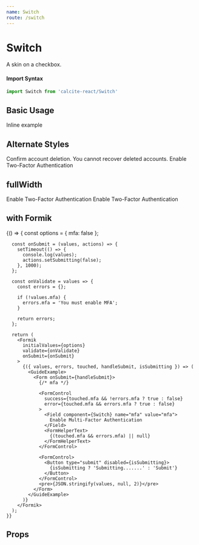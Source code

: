 ```yaml
---
name: Switch
route: /switch
---
```




# Switch

A skin on a checkbox.

#### Import Syntax

```js
import Switch from 'calcite-react/Switch'
```

## Basic Usage

<Playground>
  <Switch>Inline example</Switch>
</Playground>

## Alternate Styles

<Playground>
  <GuideExample label="destructive">
    <Switch destructive>
      Confirm account deletion. You cannot recover deleted accounts.
    </Switch>
  </GuideExample>
  <GuideExample label="labelPosition='before'">
    <Switch labelPosition="before">Enable Two-Factor Authentication</Switch>
  </GuideExample>
</Playground>

## fullWidth

<Playground>
  <GuideExample>
    <Switch fullWidth>Enable Two-Factor Authentication</Switch>
  </GuideExample>
  <GuideExample>
    <Switch fullWidth labelPosition="before">Enable Two-Factor Authentication</Switch>
  </GuideExample>
</Playground>

## with Formik

<Playground>
  {() => {
      const options = {
        mfa: false
      };

      const onSubmit = (values, actions) => {
        setTimeout(() => {
          console.log(values);
          actions.setSubmitting(false);
        }, 1000);
      };

      const onValidate = values => {
        const errors = {};

        if (!values.mfa) {
          errors.mfa = 'You must enable MFA';
        }

        return errors;
      };

      return (
        <Formik
          initialValues={options}
          validate={onValidate}
          onSubmit={onSubmit}
        >
          {({ values, errors, touched, handleSubmit, isSubmitting }) => (
            <GuideExample>
              <Form onSubmit={handleSubmit}>
                {/* mfa */}

                <FormControl
                  success={touched.mfa && !errors.mfa ? true : false}
                  error={touched.mfa && errors.mfa ? true : false}
                >
                  <Field component={Switch} name="mfa" value="mfa">
                    Enable Multi-Factor Authentication
                  </Field>
                  <FormHelperText>
                    {(touched.mfa && errors.mfa) || null}
                  </FormHelperText>
                </FormControl>

                <FormControl>
                  <Button type="submit" disabled={isSubmitting}>
                    {isSubmitting ? 'Submitting.......' : 'Submit'}
                  </Button>
                </FormControl>
                <pre>{JSON.stringify(values, null, 2)}</pre>
              </Form>
            </GuideExample>
          )}
        </Formik>
      );
    }}

</Playground>

## Props

<PropsTable of={Switch} />
